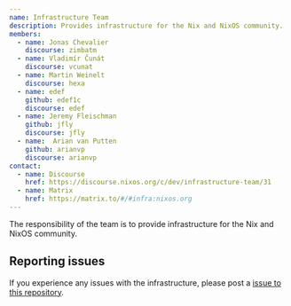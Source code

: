 ```yaml
---
name: Infrastructure Team
description: Provides infrastructure for the Nix and NixOS community.
members:
  - name: Jonas Chevalier
    discourse: zimbatm
  - name: Vladimír Čunát
    discourse: vcunat
  - name: Martin Weinelt
    discourse: hexa
  - name: edef
    github: edef1c
    discourse: edef
  - name: Jeremy Fleischman
    github: jfly
    discourse: jfly
  - name:  Arian van Putten
    github: arianvp
    discourse: arianvp
contact:
  - name: Discourse
    href: https://discourse.nixos.org/c/dev/infrastructure-team/31
  - name: Matrix
    href: https://matrix.to/#/#infra:nixos.org
---
```


The responsibility of the team is to provide infrastructure for the Nix and NixOS community.

## Reporting issues

If you experience any issues with the infrastructure, please post a [issue to this repository](https://github.com/NixOS/infra/issues/new).
